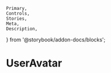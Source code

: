 	Primary,
	Controls,
	Stories,
	Meta,
	Description,
} from '@storybook/addon-docs/blocks';


<Meta of={UserAvatarStories} />

# UserAvatar

<Primary />
<Controls />
<Stories />
